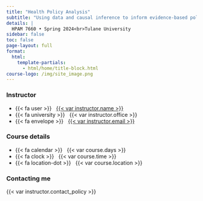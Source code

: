 ```yaml
---
title: "Health Policy Analysis"
subtitle: "Using data and causal inference to inform evidence-based policy"
details: |
  HPAM 7660 • Spring 2024<br>Tulane University
sidebar: false
toc: false
page-layout: full
format:
  html:
    template-partials:
      - html/home/title-block.html
course-logo: /img/site_image.png
---
```



::: {.grid .course-details}

::: {.g-col-12 .g-col-sm-6 .g-col-md-4}

### Instructor

- {{< fa user >}} &nbsp; [{{< var instructor.name >}}]({{< var instructor.url >}})
- {{< fa university >}} &nbsp; {{< var instructor.office >}}
- {{< fa envelope >}} &nbsp; <a href="mailto:{{< var instructor.email >}}">{{< var instructor.email >}}</a>

::: 

::: {.g-col-12 .g-col-sm-6 .g-col-md-4}
### Course details

- {{< fa calendar >}} &nbsp; {{< var course.days >}}
- {{< fa clock >}} &nbsp; {{< var course.time >}}
- {{< fa location-dot >}} &nbsp; {{< var course.location >}}

:::

::: {.g-col-12 .g-col-md-4 .contact-policy}
### Contacting me

{{< var instructor.contact_policy >}}
:::

:::
